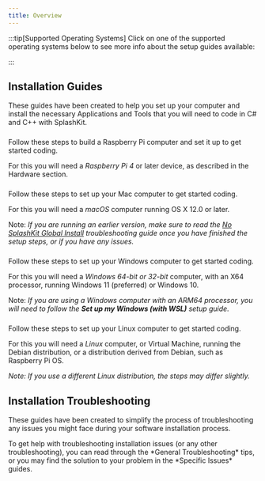 ```yaml
---
title: Overview
---
```



:::tip[Supported Operating Systems]
Click on one of the supported operating systems below to see more info about the setup guides available:

<CardGrid>
  <LinkCard
    title="Raspberry Pi"
    href="#raspberry-pi"
  />
  <LinkCard
    title="macOS"
    href="#macos"
  />
  <LinkCard
    title="Windows"
    href="#windows"
  />
  <LinkCard
    title="Linux"
    href="#linux"
  />
</CardGrid>
:::

## Installation Guides

These guides have been created to help you set up your computer and install the necessary Applications and Tools that you will need to code in C# and C++ with SplashKit.

### <span style="display:none;">Raspberry Pi</span>

<Card title="Raspberry Pi" icon="fa-brands:raspberry-pi">
  Follow these steps to build a Raspberry Pi computer and set it up to get started coding.
  
  For this you will need a *Raspberry Pi 4* or later device, as described in the Hardware section.

  <LinkCard
    title="Raspberry Pi Hardware Setup Guide"
    href="/book/appendix/0-installation/2-2-pi-computer/"
    description="Go to 'Build my Raspberry Pi' page"
  />
  <LinkCard
    title="Raspberry Pi Software Setup Guide"
    href="/book/appendix/0-installation/2-3-setup-pi/"
    description="Go to 'Set up my Raspberry Pi' page"
  />
</Card>

### <span style="display:none;">macOS</span>

<Card title="macOS" icon="fa-brands:apple">
  Follow these steps to set up your Mac computer to get started coding.

  For this you will need a *macOS* computer running OS X 12.0 or later.
  
  Note: *If you are running an earlier version, make sure to read the [No SplashKit Global Install](/book/appendix/0-installation/3-0-troubleshooting-install/#no-splashkit-global-install) troubleshooting guide once you have finished the setup steps, or if you have any issues.*

  <LinkCard
    title="macOS Software Setup Guide"
    href="/book/appendix/0-installation/2-1-setup-macos/"
    description="Go to 'Set up my macOS' page"
  />
</Card>

### <span style="display:none;">Windows</span>

<Card title="Windows" icon="fa-brands:windows">
  Follow these steps to set up your Windows computer to get started coding.

  For this you will need a *Windows 64-bit or 32-bit* computer, with an X64 processor, running Windows 11 (preferred) or Windows 10.

  Note: *If you are using a Windows computer with an ARM64 processor, you will need to follow the **Set up my Windows (with WSL)** setup guide.*

  <LinkCard
    title="Windows Software Setup Guide (using WSL)"
    href="/book/appendix/0-installation/2-5-setup-win-wsl/"
    description="Go to 'Set up my Windows (with WSL)' page"
  />
  <LinkCard
    title="Windows Software Setup Guide (using MSYS2)"
    href="/book/appendix/0-installation/2-6-setup-win-msys/"
    description="Go to 'Set up my Windows (with MSYS2)' page"
  />
</Card>

### <span style="display:none;">Linux</span>

<Card title="Linux" icon="fa-brands:linux">
  Follow these steps to set up your Linux computer to get started coding.

  For this you will need a *Linux* computer, or Virtual Machine, running the Debian distribution, or a distribution derived from Debian, such as Raspberry Pi OS.

  *Note: If you use a different Linux distribution, the steps may differ slightly.*

  <LinkCard
    title="Set up my Linux Box"
    href="/book/appendix/0-installation/2-0-setup-linux/"
    description="Go to 'Set up my Linux Box' page"
  />
</Card>

## Installation Troubleshooting

These guides have been created to simplify the process of troubleshooting any issues you might face during your software installation process.

<Card title="Troubleshooting" icon="fa:wrench">
To get help with troubleshooting installation issues (or any other troubleshooting), you can read through the *General Troubleshooting* tips, or you may find the solution to your problem in the *Specific Issues* guides.

### <span style="display:none;">General Troubleshooting</span>

  <LinkCard
    title="General Troubleshooting"
    href="/book/appendix/0-installation/3-0-troubleshooting-install/#general-troubleshooting"
    description="Go to the 'General Troubleshooting' section of the 'Installation Troubleshooting' page"
  />

### <span style="display:none;">Specific Issues</span>

  <LinkCard
    title="Specific Issues"
    href="/book/appendix/0-installation/3-0-troubleshooting-install/#specific-issues"
    description="Go to the 'Specific Issues' section of the 'Installation Troubleshooting' page"
  />
</Card>
